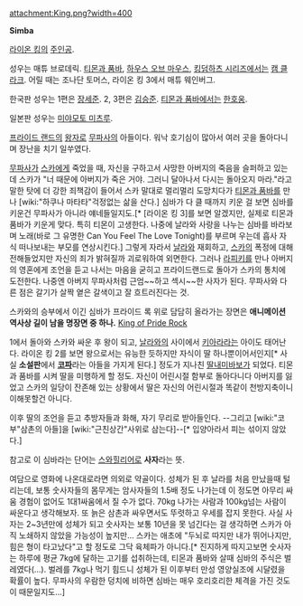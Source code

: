 attachment:King.png?width=400

'''Simba'''

[[라이온 킹]]의 [[주인공]].

성우는 매튜 브로데릭. [[티몬과 품바]], [[하우스 오브 마우스]], [[킹덤하츠 시리즈]]에서는 [[캠 클라크]].
어릴 때는 조나단 토머스, 라이온 킹 3에서 매튜 웨인버그.

한국판 성우는 1편은 [[장세준]]. 2, 3편은 [[김승준]]. [[티몬과 품바]]에서는 [[한호웅]]. 

일본판 성우는 [[미야모토 미츠루]].

[[프라이드 랜드]]의 [[왕자]]로 [[무파사]]의 아들이다. 워낙 호기심이 많아서 여러 곳을 돌아다니며 장난을 치기 일쑤였다.

[[무파사]]가 [[스카(라이온 킹)|스카]]에게 죽었을 때, 자신을 구하고서 사망한 아버지의 죽음을 슬퍼하고 있는데 스카가 "너 때문에 아버지가 죽은 거야. 그러니 달아나서 다시는 돌아오지 마라."라고 말한 탓에 더 강한 죄책감이 들어서 스카 말대로 멀리멀리 도망치다가 [[티몬과 품바]]를 만나 [wiki:"하쿠나 마타타"걱정없는 삶을 산다.] 심바가 다 클 때까지 키운 걸 보면 심바를 키운건 무파사가 아니라 얘네들일지도.[* [라이온 킹 3]를 보면 알겠지만, 실제로 티몬과 품바가 키운게 맞다. 특히 티몬이 고생한다. 나중에 날라와 사랑을 나누는 심바를 바라보며 노래(바로 그 유명한 Can You Feel The Love Tonight)를 부르며 우는데 흡사 자식 떠나보내는 부모를 연상시킨다.] 그렇게 자라서 [[날라]]와 재회하고, [[스카]]의 폭정에 대해 전해들었지만 자신의 죄가 밝혀질까 괴로워하여 외면한다. 그러나 [[라피키]]를 만나 아버지의 영혼에게 조언을 듣고 나서는 마음을 굳히고 프라이드랜드로 돌아가 스카의 통치에 도전한다. 나중엔 아버지 무파사처럼 근엄~~하고 섹시~~한 사자가 된다. 무파사와 다른 점은 갈기가 살짝 옅은 갈색이고 잘 흐트러진다는 것.

스카와의 승부에서 이긴 심바가 프라이드 록 위로 담담히 올라가는 장면은 '''애니메이션 역사상 길이 남을 명장면 중 하나.''' [http://www.youtube.com/embed/Xw5bha0ZkRY King of Pride Rock] 

1에서 돌아와 스카와 싸운 후 왕이 되고, [[날라]]와의 사이에서 [[키아라(라이온 킹 2)|키아라]]라는 아이도 태어난다. 라이온 킹 2를 보면 왕으로서는 유능한 듯하지만 자식이 딸 하나뿐이어서인지[* 사실 '''소설판'''에서 '''[[코파]]'''라는 아들을 가지게 된다.] 정도가 지나친 [[딸내미바보]]가 되었다. 티몬과 품바를 시켜 딸을 미행하게 할 정도. 자신이 어린시절 함부로 돌아다니다 아버지를 잃었고 스카의 일당이 잔존해 있는 상황에서 딸은 자신의 어린시절과 똑같이 천방지축이니 이해못할건 아니다.  

이후 딸의 조언을 듣고 추방자들과 화해, 자기 무리로 받아들인다. --그리고 [wiki:"코부"삼촌의 아들]을 [wiki:"근친상간"사위로 삼는다]--[* 입양아라서 피는 섞이지 않았다.]

참고로 이 심바라는 단어는 [[스와힐리어]]로 '''사자'''라는 뜻.

여담으로 영화에 나온대로라면 의외로 약골이다. 성체가 된 후 날라를 처음 만났을때 털리는데, 보통 숫사자들의 몸무게는 암사자들의 1.5배 정도 나가는데 이 정도면 아무리 싸움 경험이 없어도 1대1싸움에서 질 수가 없다. 70kg 나가는 사람과 100kg넘는 사람이 싸운다고 생각해보자. 또 늙은 삼촌과 싸우면서도 뚜렷하고 우세를 잡지 못한다. 사실 사자는 2~3년만에 성체가 되고 숫사자는 보통 10년을 못 넘긴다는 걸 생각하면 스카가 아직 노쇄하지 않았을 가능성이 높지만... 스카는 애초에 "두뇌로 따지만 내가 뛰어나지만, 힘은 형이 타고났다"고 할 정도로 그닥 육체파가 아니다.[* 진지하게 따지고보면 숫사자는 하루에 평균 7kg에 달하는 고기를 섭취하는데, 티몬과 품바와 살때 심바의 주식은 벌레였다(...). 벌레를 7kg나 먹기 힘드니 성체가 된 이후부터 만성 영양실조에 시달렸을 확률이 높다. 무파사의 우람한 덩치에 비하면 심바는 매우 호리호리한 체격을 가진 것도 이 때문일지도...]
